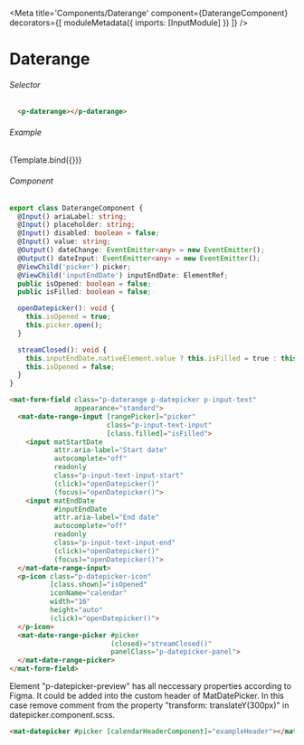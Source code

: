 

<Meta title='Components/Daterange' 
  component={DaterangeComponent}
  decorators={[
    moduleMetadata({
      imports: [InputModule]
    })
  ]} 
/>


# Daterange

###### Selector
```html
  <p-daterange></p-daterange>
```
###### Example
<Canvas>
  <Story name="Daterange"
     args={{
         label: 'Label',
         ariaLabel: 'Label',
         value: 100,
         validators: Validators.required
     }}>
     {Template.bind({})}
  </Story>
</Canvas>

###### Component
```ts
export class DaterangeComponent {
  @Input() ariaLabel: string;
  @Input() placeholder: string;
  @Input() disabled: boolean = false;
  @Input() value: string;
  @Output() dateChange: EventEmitter<any> = new EventEmitter();
  @Output() dateInput: EventEmitter<any> = new EventEmitter();
  @ViewChild('picker') picker;
  @ViewChild('inputEndDate') inputEndDate: ElementRef;
  public isOpened: boolean = false;
  public isFilled: boolean = false;

  openDatepicker(): void {
    this.isOpened = true;
    this.picker.open();
  }

  streamClosed(): void {
    this.inputEndDate.nativeElement.value ? this.isFilled = true : this.isFilled = false;
    this.isOpened = false;
  }
}
```
```html
<mat-form-field class="p-daterange p-datepicker p-input-text"
                appearance="standard">
  <mat-date-range-input [rangePicker]="picker"
                        class="p-input-text-input"
                        [class.filled]="isFilled">
    <input matStartDate
           attr.aria-label="Start date"
           autocomplete="off"
           readonly
           class="p-input-text-input-start"
           (click)="openDatepicker()"
           (focus)="openDatepicker()">
    <input matEndDate
           #inputEndDate
           attr.aria-label="End date"
           autocomplete="off"
           readonly
           class="p-input-text-input-end"
           (click)="openDatepicker()"
           (focus)="openDatepicker()">
  </mat-date-range-input>
  <p-icon class="p-datepicker-icon"
          [class.shown]="isOpened"
          iconName="calendar"
          width="16"
          height="auto"
          (click)="openDatepicker()">
  </p-icon>
  <mat-date-range-picker #picker
                         (closed)="streamClosed()"
                         panelClass="p-datepicker-panel">
  </mat-date-range-picker>
</mat-form-field>
```

Element "p-datepicker-preview" has all neccessary properties according to Figma.
It could be added into the custom header of MatDatePicker. In this case remove comment from the property "transform: translateY(300px)" in datepicker.component.scss. 
```html
<mat-datepicker #picker [calendarHeaderComponent]="exampleHeader"></mat-datepicker>
```